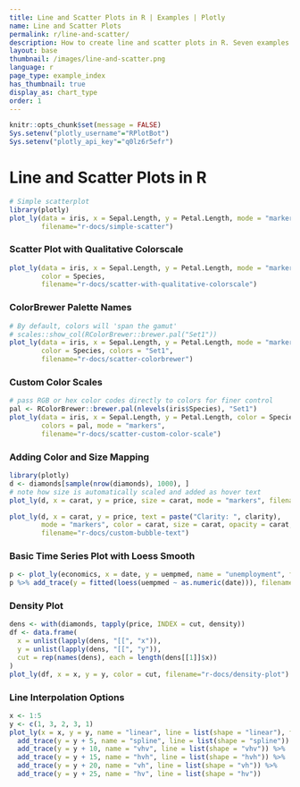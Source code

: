 ```yaml
---
title: Line and Scatter Plots in R | Examples | Plotly
name: Line and Scatter Plots
permalink: r/line-and-scatter/
description: How to create line and scatter plots in R. Seven examples of basic and advanced scatter plots, time series line plots, colored charts, and density plots.
layout: base
thumbnail: /images/line-and-scatter.png
language: r
page_type: example_index
has_thumbnail: true
display_as: chart_type
order: 1
---
```


```r
knitr::opts_chunk$set(message = FALSE)
Sys.setenv("plotly_username"="RPlotBot")
Sys.setenv("plotly_api_key"="q0lz6r5efr")
```
# Line and Scatter Plots in R

```r
# Simple scatterplot
library(plotly)
plot_ly(data = iris, x = Sepal.Length, y = Petal.Length, mode = "markers",
        filename="r-docs/simple-scatter")
```

### Scatter Plot with Qualitative Colorscale
```r
plot_ly(data = iris, x = Sepal.Length, y = Petal.Length, mode = "markers",
        color = Species,
        filename="r-docs/scatter-with-qualitative-colorscale")
```

### ColorBrewer Palette Names
```r
# By default, colors will 'span the gamut'
# scales::show_col(RColorBrewer::brewer.pal("Set1"))
plot_ly(data = iris, x = Sepal.Length, y = Petal.Length, mode = "markers",
        color = Species, colors = "Set1",
        filename="r-docs/scatter-colorbrewer")
```

### Custom Color Scales
```r
# pass RGB or hex color codes directly to colors for finer control
pal <- RColorBrewer::brewer.pal(nlevels(iris$Species), "Set1")
plot_ly(data = iris, x = Sepal.Length, y = Petal.Length, color = Species,
        colors = pal, mode = "markers",
        filename="r-docs/scatter-custom-color-scale")
```

### Adding Color and Size Mapping
```r
library(plotly)
d <- diamonds[sample(nrow(diamonds), 1000), ]
# note how size is automatically scaled and added as hover text
plot_ly(d, x = carat, y = price, size = carat, mode = "markers", filename="r-docs/basic-bubble")

plot_ly(d, x = carat, y = price, text = paste("Clarity: ", clarity),
        mode = "markers", color = carat, size = carat, opacity = carat,
        filename="r-docs/custom-bubble-text")

```

### Basic Time Series Plot with Loess Smooth
```r
p <- plot_ly(economics, x = date, y = uempmed, name = "unemployment", filename="r-docs/basic-time-series")
p %>% add_trace(y = fitted(loess(uempmed ~ as.numeric(date))), filename="r-docs/time-series-with-fit")
```

### Density Plot
```r
dens <- with(diamonds, tapply(price, INDEX = cut, density))
df <- data.frame(
  x = unlist(lapply(dens, "[[", "x")),
  y = unlist(lapply(dens, "[[", "y")),
  cut = rep(names(dens), each = length(dens[[1]]$x))
)
plot_ly(df, x = x, y = y, color = cut, filename="r-docs/density-plot")
```

### Line Interpolation Options
```r
x <- 1:5
y <- c(1, 3, 2, 3, 1)
plot_ly(x = x, y = y, name = "linear", line = list(shape = "linear"), filename="r-docs/line-shape-options") %>%
  add_trace(y = y + 5, name = "spline", line = list(shape = "spline")) %>%
  add_trace(y = y + 10, name = "vhv", line = list(shape = "vhv")) %>%
  add_trace(y = y + 15, name = "hvh", line = list(shape = "hvh")) %>%
  add_trace(y = y + 20, name = "vh", line = list(shape = "vh")) %>%
  add_trace(y = y + 25, name = "hv", line = list(shape = "hv"))
```
